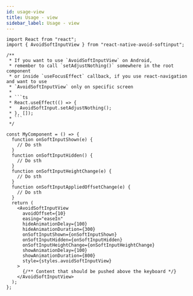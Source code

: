 ```yaml
---
id: usage-view
title: Usage - view
sidebar_label: Usage - view
---
```


```tsx
import React from "react";
import { AvoidSoftInputView } from "react-native-avoid-softinput";

/**
 * If you want to use `AvoidSoftInputView` on Android,
 * remember to call `setAdjustNothing()` somewhere in the root component
 * or inside `useFocusEffect` callback, if you use react-navigation and want to use
 * `AvoidSoftInputView` only on specific screen
 * 
 * ```ts
 * React.useEffect(() => {
 *   AvoidSoftInput.setAdjustNothing();
 * }, []);
 * ```
 */

const MyComponent = () => {
  function onSoftInputShown(e) {
    // Do sth
  }
  function onSoftInputHidden() {
    // Do sth
  }
  function onSoftInputHeightChange(e) {
    // Do sth
  }
  function onSoftInputAppliedOffsetChange(e) {
    // Do sth
  }
  return (
    <AvoidSoftInputView
      avoidOffset={10}
      easing="easeIn"
      hideAnimationDelay={100}
      hideAnimationDuration={300}
      onSoftInputShown={onSoftInputShown}
      onSoftInputHidden={onSoftInputHidden}
      onSoftInputHeightChange={onSoftInputHeightChange}
      showAnimationDelay={100}
      showAnimationDuration={800}
      style={styles.avoidSoftInputView}
    >
      {/** Content that should be pushed above the keyboard */}
    </AvoidSoftInputView>
  );
};
```

